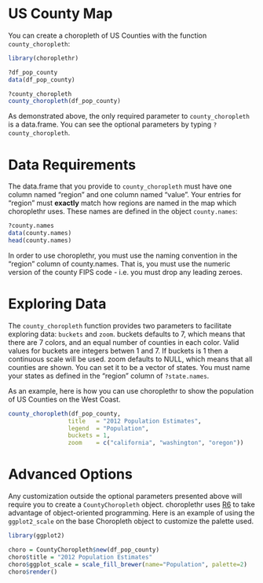 US County Map
===

You can create a choropleth of US Counties with the function `county_choropleth`:

```r
library(choroplethr)

?df_pop_county
data(df_pop_county)

?county_choropleth
county_choropleth(df_pop_county)
```

As demonstrated above, the only required parameter to `county_choropleth` is a data.frame.  You can see the optional parameters by typing `?county_choropleth`.  

# Data Requirements

The data.frame that you provide to `county_choropleth` must have one column named "region" and one column named "value". Your entries for "region" must **exactly** match how regions are named in the map which choroplethr uses.  These names are defined in the object `county.names`:

```r
?county.names
data(county.names)
head(county.names)
```

In order to use choroplethr, you must use the naming convention in the "region" column of county.names. That is, you must use the numeric version of the county FIPS code - i.e. you must drop any leading zeroes.

# Exploring Data

The `county_choropleth` function provides two parameters to facilitate exploring data: `buckets` and `zoom`.  buckets defaults to 7, which means that there are 7 colors, and an equal number of counties in each color. Valid values for buckets are integers betwen 1 and 7. If buckets is 1 then a continuous scale will be used. zoom defaults to NULL, which means that all counties are shown. You can set it to be a vector of states. You must name your states as defined in the "region" column of `?state.names`.  

As an example, here is how you can use choroplethr to show the population of US Counties on the West Coast.

```r
county_choropleth(df_pop_county,
                 title   = "2012 Population Estimates",
                 legend  = "Population",
                 buckets = 1,
                 zoom    = c("california", "washington", "oregon"))
```

# Advanced Options

Any customization outside the optional parameters presented above will require you to create a `CountyChoropleth` object.  choroplethr uses [R6](https://github.com/wch/R6) to take advantage of object-oriented programming.  Here is an example of using the `ggplot2_scale` on the base Choropleth object to customize the palette used.

```r
library(ggplot2)

choro = CountyChoropleth$new(df_pop_county)
choro$title = "2012 Population Estimates"
choro$ggplot_scale = scale_fill_brewer(name="Population", palette=2)
choro$render()
```
